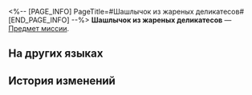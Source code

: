 <%-- [PAGE_INFO]
PageTitle=#Шашлычок из жареных деликатесов#
[END_PAGE_INFO] --%>
{{Предмет Инфобокс
|id          = 140208
|Изображение = Предмет Шашлычок из жареных деликатесов.png
|Тип         = Предмет миссии
|Инвентарь   = Миссии
|Редкость    = 3
|Эффект      = 
|Описание    = Всевозможные яства Белобога, нанизанные на шпажку и как следует обжаренные на сильном огне.<br />Ингредиенты в основном безвредны. Это любимое блюдо белобожских исследователей заснеженных районов, которое легко готовится.
}}
{{Описание|''- Как вкусно! Но что это за мясо?''<br />''- Тебе лучше не знать.''}}
'''Шашлычок из жареных деликатесов''' — [[Предмет миссии]].

==На других языках==
{{На других языках
|en   = Stone-Roasted Meat Skewer
|zhs  = 岩烧山珍串
|zht  = 岩燒山珍串
|ja   = 岩焼き珍味串
|ko   = 석판 산해진미 구이
|es   = Brocheta de carne asada
|fr   = Brochettes de viande grillée à la pierre
|ru   = Шашлычок из жареных деликатесов
|th   = Stone-Roasted Meat Skewer
|vi   = Xiên Que Nướng Đá Thơm Ngon
|de   = Bratenfleischspieß
|id   = Stone-Roasted Meat Skewer
|pt   = Espetinho de Carne Assado na Pedra
}}

==История изменений==
{{История изменений|3.5}}
